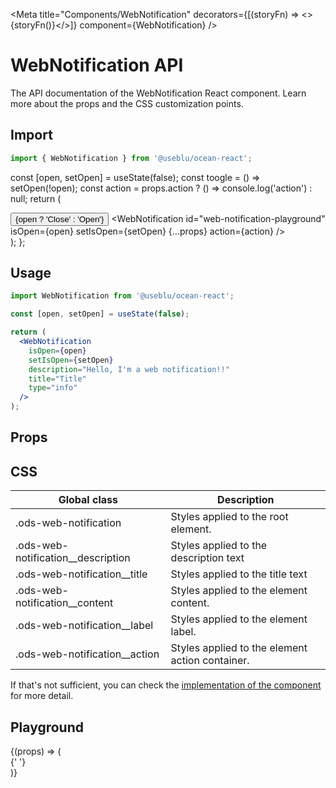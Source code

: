 
<Meta
  title="Components/WebNotification"
  decorators={[(storyFn) => <>{storyFn()}</>]}
  component={WebNotification}
/>

# WebNotification API

The API documentation of the WebNotification React component. Learn more about the props and the CSS customization points.

## Import

```javascript
import { WebNotification } from '@useblu/ocean-react';
```

  const [open, setOpen] = useState(false);
  const toogle = () => setOpen(!open);
  const action = props.action ? () => console.log('action') : null;
  return (
    <div>
      <Button onClick={toogle}>{open ? 'Close' : 'Open'}</Button>
      <WebNotification
        id="web-notification-playground"
        isOpen={open}
        setIsOpen={setOpen}
        {...props}
        action={action}
      />
    </div>
  );
};

## Usage

```jsx
import WebNotification from '@useblu/ocean-react';

const [open, setOpen] = useState(false);

return (
  <WebNotification
    isOpen={open}
    setIsOpen={setOpen}
    description="Hello, I'm a web notification!!"
    title="Title"
    type="info"
  />
);
```

## Props

<ArgsTable of="." />

## CSS

| Global class                         | Description                                     |
| ------------------------------------ | ----------------------------------------------- |
| .ods-web-notification                | Styles applied to the root element.             |
| .ods-web-notification\_\_description | Styles applied to the description text          |
| .ods-web-notification\_\_title       | Styles applied to the title text                |
| .ods-web-notification\_\_content     | Styles applied to the element content.          |
| .ods-web-notification\_\_label       | Styles applied to the element label.            |
| .ods-web-notification\_\_action      | Styles applied to the element action container. |

If that's not sufficient, you can check the [implementation of the component](https://github.com/ocean-ds/ocean-web/blob/master/packages/ocean-react/src/WebNotification/WebNotification.tsx) for more detail.

## Playground

<Canvas withToolbar>
  <Story
    name="playground"
    args={{
      type: 'info',
      description: 'Description',
      title: 'Title',
      isOpen: false,
      action: false,
      actionLabel: 'Action',
      position: 'bottom-right',
    }}
    argTypes={{
      type: {
        options: ['info', 'positive', 'warning'],
        control: { type: 'select' },
      },
      title: {
        control: 'text',
      },
      description: {
        control: 'text',
      },
      isOpen: {
        control: 'boolean',
      },
      action: {
        control: 'boolean',
      },
      actionLabel: {
        control: 'text',
      },
      position: {
        options: ['bottom-left', 'bottom-right'],
        control: { type: 'radio' },
      },
    }}
  >
    {(props) => (
      <div className="centered">
        <DinamicWebNotification
          type={props.type}
          description={props.description}
          title={props.title}
          position={props.position}
          actionLabel={props.actionLabel}
          action={props.action}
        />{' '}
      </div>
    )}
  </Story>
</Canvas>
